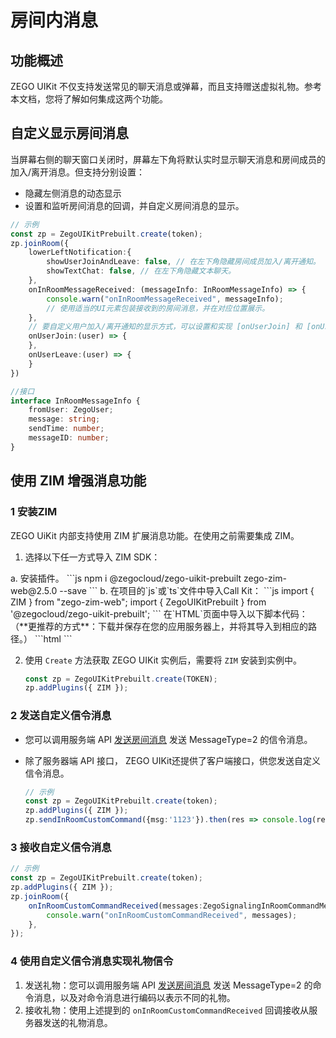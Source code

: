 # 房间内消息


## 功能概述

ZEGO UIKit 不仅支持发送常见的聊天消息或弹幕，而且支持赠送虚拟礼物。参考本文档，您将了解如何集成这两个功能。

## 自定义显示房间消息

当屏幕右侧的聊天窗口关闭时，屏幕左下角将默认实时显示聊天消息和房间成员的加入/离开消息。但支持分别设置：
- 隐藏左侧消息的动态显示
- 设置和监听房间消息的回调，并自定义房间消息的显示。

```typescript
// 示例
const zp = ZegoUIKitPrebuilt.create(token);
zp.joinRoom({
    lowerLeftNotification:{
        showUserJoinAndLeave: false, // 在左下角隐藏房间成员加入/离开通知。
        showTextChat: false, // 在左下角隐藏文本聊天。
    },
    onInRoomMessageReceived: (messageInfo: InRoomMessageInfo) => {
        console.warn("onInRoomMessageReceived", messageInfo);
        // 使用适当的UI元素包装接收到的房间消息，并在对应位置展示。
    },
    // 要自定义用户加入/离开通知的显示方式，可以设置和实现 [onUserJoin] 和 [onUserLeave] 房间回调。
    onUserJoin:(user) => {
    },
    onUserLeave:(user) => {
    }
})

//接口
interface InRoomMessageInfo {
    fromUser: ZegoUser;
    message: string;
    sendTime: number;
    messageID: number;
}
```


## 使用 ZIM 增强消息功能

### 1 安装ZIM

ZEGO UiKit 内部支持使用 ZIM 扩展消息功能。在使用之前需要集成 ZIM。

1. 选择以下任一方式导入 ZIM SDK：

<Tabs>
<Tab title="NPM">
a. 安装插件。
    ```js
    npm i @zegocloud/zego-uikit-prebuilt zego-zim-web@2.5.0 --save 
    ```
b. 在项目的`js`或`ts`文件中导入Call Kit：
    ```js
    import { ZIM } from "zego-zim-web";
    import { ZegoUIKitPrebuilt } from '@zegocloud/zego-uikit-prebuilt';
    ```
</Tab>
<Tab title="HTML">
在`HTML`页面中导入以下脚本代码：   
（**更推荐的方式**：下载并保存在您的应用服务器上，并将其导入到相应的路径。）
```html
<script src="https://unpkg.com/zego-zim-web@2.5.0/index.js"></script>
<script src="https://unpkg.com/@zegocloud/zego-uikit-prebuilt/zego-uikit-prebuilt.js"></script>
```
</Tab>
</Tabs>

2. 使用 `Create` 方法获取 ZEGO UIKit 实例后，需要将 `ZIM` 安装到实例中。

    ```js
    const zp = ZegoUIKitPrebuilt.create(TOKEN);
    zp.addPlugins({ ZIM });
    ```

### 2 发送自定义信令消息

- 您可以调用服务端 API [发送房间消息](https://doc-zh.zego.im/article/12225) 发送 MessageType=2 的信令消息。

- 除了服务器端 API 接口， ZEGO UIKit还提供了客户端接口，供您发送自定义信令消息。

    ```typescript
    // 示例
    const zp = ZegoUIKitPrebuilt.create(token);
    zp.addPlugins({ ZIM });
    zp.sendInRoomCustomCommand({msg:'1123'}).then(res => console.log(res)).catch(err=> console.error(err))
    ```

### 3 接收自定义信令消息

```typescript
// 示例
const zp = ZegoUIKitPrebuilt.create(token);
zp.addPlugins({ ZIM });
zp.joinRoom({
    onInRoomCustomCommandReceived(messages:ZegoSignalingInRoomCommandMessage[]) {
        console.warn("onInRoomCustomCommandReceived", messages);
    },
});
```

### 4 使用自定义信令消息实现礼物信令

1. 发送礼物：您可以调用服务端 API [发送房间消息](https://doc-zh.zego.im/article/12225) 发送 MessageType=2 的命令消息，以及对命令消息进行编码以表示不同的礼物。
2. 接收礼物：使用上述提到的 `onInRoomCustomCommandReceived` 回调接收从服务器发送的礼物消息。
